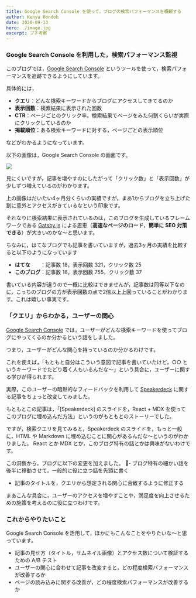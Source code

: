 ```yaml
---
title: Google Search Console を使って，ブログの検索パフォーマンスを概観する 
author: Kenya Hondoh
date: 2020-09-13
hero: ./image.jpg
excerpt: プチ考察
---
```


### Google Search Console を利用した，検索パフォーマンス監視

このブログでは，[Google Search Console](https://search.google.com/search-console/about?hl=ja) というツールを使って，検索パフォーマンスを追跡できるようにしています。

具体的には，

- **クエリ**：どんな検索キーワードからブログにアクセスしてきてるのか
- **表示回数**：検索結果に表示された回数
- **CTR**：ページごとのクリック率。検索結果でページをみた何割くらいが実際にクリックしているのか
- **掲載順位**：ある検索キーワードに対する，ページごとの表示順位

などがわかるようになっています。

以下の画像は，Google Search Console の画面です。

![](https://lh3.googleusercontent.com/MCVZ5UYqpmYKEPZoDnALz92h4_CP68AtuunfJG0RhE7cIIe8bYAcniTznoJCvNE_yCsvza8GKB7xSK41FlKwP5irDKMv3NaZ79T9_8OSDkRxADfOn0Y9P-TQpdW2TGyVdwC8tfr3mqw)

見にくいですが，記事を増やすのにしたがって「クリック数」と「表示回数」が少しずつ増えているのがわかります。

上の画像はだいたい4ヶ月分くらいの実績ですが，まあ1からブログを立ち上げた割に意外とアクセスがきているなという印象です。

それなりに検索結果に表示されているのは，このブログを生成しているフレームワークである [Gatsby.js](https://www.gatsbyjs.com/) による恩恵（**高速なページのロード**，**簡単に SEO 対策できる**）が大きいのかな〜と思います。

ちなみに，はてなブログでも記事を書いていますが，過去3ヶ月の実績を比較すると以下のようになっています

- **はてな**　　：記事数 18，表示回数 321，クリック数 25
- **このブログ**：記事数 16，表示回数 755，クリック数 37

書いている内容が違うので一概に比較はできませんが，記事数は同等以下なのに，こっちのブログの方が表示回数の点で2倍以上上回っていることがわかります。これは嬉しい事実です。

### 「クエリ」からわかる，ユーザーの関心

[Google Search Console](https://search.google.com/search-console/about?hl=ja) では，ユーザーがどんな検索キーワードを使ってブログにやってくるのか分かるという話をしました。

つまり，ユーザーがどんな関心を持っているのか分かるわけです。

これを使えば，「もともと自分はこういう意図で記事を書いていたけど，○○ というキーワードでたどり着く人もいるんだな〜」という具合に，ユーザーに関する学びが得られます。

実際，このユーザーの暗黙的なフィードバックを利用して [Speakerdeck](/Speakerdeck) に関する記事をちょっと改変してみました。

もともとこの記事は，「[Speakerdeck] のスライドを，React + MDX を使ってこのブログに埋め込んだ方法」というのがもともとのストーリーでした。

ですが，検索クエリを見てみると，Speakerdeck のスライドを，もっと一般に，HTML や Markdown に埋め込むことに関心があるんだな〜というのがわかりました。
React とか MDX とか，このブログ特有の話とかは興味がないわけです。

この洞察から，ブログに以下の変更を加えました。
- ブログ特有の細かい話を後半に移動させて，一般的に役に立つ話を先頭に書く
- 記事のタイトルを，クエリから想定される関心に合致するように修正する

まあこんな具合に，ユーザーのアクセスを増やすことや，満足度を向上させるための施策を考えるのに役に立つわけです。

### これからやりたいこと

Google Search Console を活用して，ほかにもこんなことをやりたいな〜と思っています。

- 記事の見せ方（タイトル，サムネイル画像）とアクセス数について検証するための A/B テスト
- ユーザーの関心に合わせて記事を改変すると，どの程度検索パフォーマンスが改善するか
- ページの読み込みに関する改善が，どの程度検索パフォーマンスが改善するか